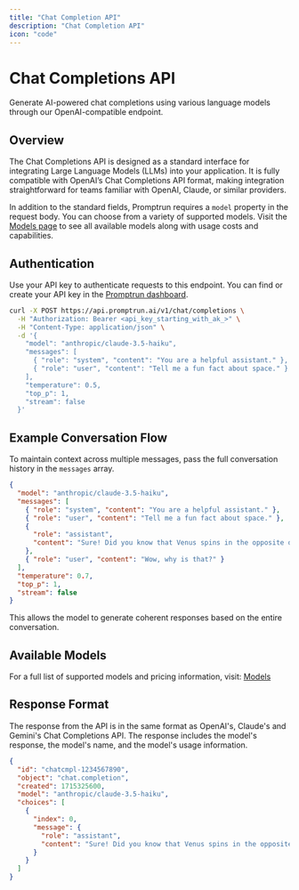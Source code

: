 ```yaml
---
title: "Chat Completion API"
description: "Chat Completion API"
icon: "code"
---
```


# Chat Completions API

Generate AI-powered chat completions using various language models through our OpenAI-compatible endpoint.

## Overview

The Chat Completions API is designed as a standard interface for integrating Large Language Models (LLMs) into your application. It is fully compatible with OpenAI’s Chat Completions API format, making integration straightforward for teams familiar with OpenAI, Claude, or similar providers.

In addition to the standard fields, Promptrun requires a `model` property in the request body. You can choose from a variety of supported models. Visit the [Models page](https://docs.promptrun.ai/models) to see all available models along with usage costs and capabilities.

## Authentication

Use your API key to authenticate requests to this endpoint. You can find or create your API key in the [Promptrun dashboard](https://app.promptrun.ai).

```bash
curl -X POST https://api.promptrun.ai/v1/chat/completions \
  -H "Authorization: Bearer <api_key_starting_with_ak_>" \
  -H "Content-Type: application/json" \
  -d '{
    "model": "anthropic/claude-3.5-haiku",
    "messages": [
      { "role": "system", "content": "You are a helpful assistant." },
      { "role": "user", "content": "Tell me a fun fact about space." }
    ],
    "temperature": 0.5,
    "top_p": 1,
    "stream": false
  }'
```

## Example Conversation Flow

To maintain context across multiple messages, pass the full conversation history in the `messages` array.

```json
{
  "model": "anthropic/claude-3.5-haiku",
  "messages": [
    { "role": "system", "content": "You are a helpful assistant." },
    { "role": "user", "content": "Tell me a fun fact about space." },
    {
      "role": "assistant",
      "content": "Sure! Did you know that Venus spins in the opposite direction to most planets?"
    },
    { "role": "user", "content": "Wow, why is that?" }
  ],
  "temperature": 0.7,
  "top_p": 1,
  "stream": false
}
```

This allows the model to generate coherent responses based on the entire conversation.

## Available Models

For a full list of supported models and pricing information, visit: [Models](https://docs.promptrun.ai/models)

## Response Format

The response from the API is in the same format as OpenAI's, Claude's and Gemini's Chat Completions API. The response includes the model's response, the model's name, and the model's usage information.

```json
{
  "id": "chatcmpl-1234567890",
  "object": "chat.completion",
  "created": 1715325600,
  "model": "anthropic/claude-3.5-haiku",
  "choices": [
    {
      "index": 0,
      "message": {
        "role": "assistant",
        "content": "Sure! Did you know that Venus spins in the opposite direction to most planets?"
      }
    }
  ]
}
```
